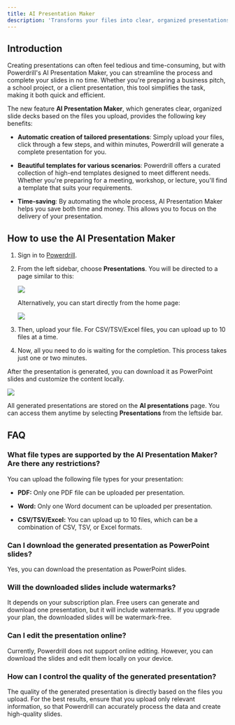 ```yaml
---
title: AI Presentation Maker
description: 'Transforms your files into clear, organized presentations, reducing hours of work to minutes'
---
```



## Introduction

Creating presentations can often feel tedious and time-consuming, but with Powerdrill's AI Presentation Maker, you can streamline the process and complete your slides in no time. Whether you're preparing a business pitch, a school project, or a client presentation, this tool simplifies the task, making it both quick and efficient.


The new feature **AI Presentation Maker**, which generates clear, organized slide decks based on the files you upload, provides the following key benefits:

- **Automatic creation of tailored presentations**: Simply upload your files, click through a few steps, and within minutes, Powerdrill will generate a complete presentation for you.

- **Beautiful templates for various scenarios**: Powerdrill offers a curated collection of high-end templates designed to meet different needs. Whether you're preparing for a meeting, workshop, or lecture, you'll find a template that suits your requirements.

- **Time-saving**: By automating the whole process, AI Presentation Maker helps you save both time and money. This allows you to focus on the delivery of your presentation.



## How to use the AI Presentation Maker

1. Sign in to [Powerdrill](https://powerdrill.ai).

2. From the left sidebar, choose **Presentations**. You will be directed to a page similar to this:

    <Frame>
      <img src="/images/new-pre.png" style={{ borderRadius: '0.5rem' }} />
    </Frame>

    Alternatively, you can start directly from the home page:

    <Frame>
      <img src="/images/homepage.png" style={{ borderRadius: '0.5rem' }} />
    </Frame>

3. Then, upload your file. For CSV/TSV/Excel files, you can upload up to 10 files at a time.

4. Now, all you need to do is waiting for the completion. This process takes just one or two minutes.

After the presentation is generated, you can download it as PowerPoint slides and customize the content locally.

<Frame>
  <img src="/images/download-ppt.png" style={{ borderRadius: '0.5rem' }} />
</Frame>

All generated presentations are stored on the **AI presentations** page. You can access them anytime by selecting **Presentations** from the leftside bar.


## FAQ

### What file types are supported by the AI Presentation Maker? Are there any restrictions?

You can upload the following file types for your presentation:

- **PDF:** Only one PDF file can be uploaded per presentation.

- **Word:** Only one Word document can be uploaded per presentation.

- **CSV/TSV/Excel:** You can upload up to 10 files, which can be a combination of CSV, TSV, or Excel formats.

### Can I download the generated presentation as PowerPoint slides?

Yes, you can download the presentation as PowerPoint slides.

### Will the downloaded slides include watermarks?

It depends on your subscription plan. Free users can generate and download one presentation, but it will include watermarks. If you upgrade your plan, the downloaded slides will be watermark-free.

### Can I edit the presentation online?

Currently, Powerdrill does not support online editing. However, you can download the slides and edit them locally on your device.

### How can I control the quality of the generated presentation?

The quality of the generated presentation is directly based on the files you upload. For the best results, ensure that you upload only relevant information, so that Powerdrill can accurately process the data and create high-quality slides.



<MySnippet beta="community" />



